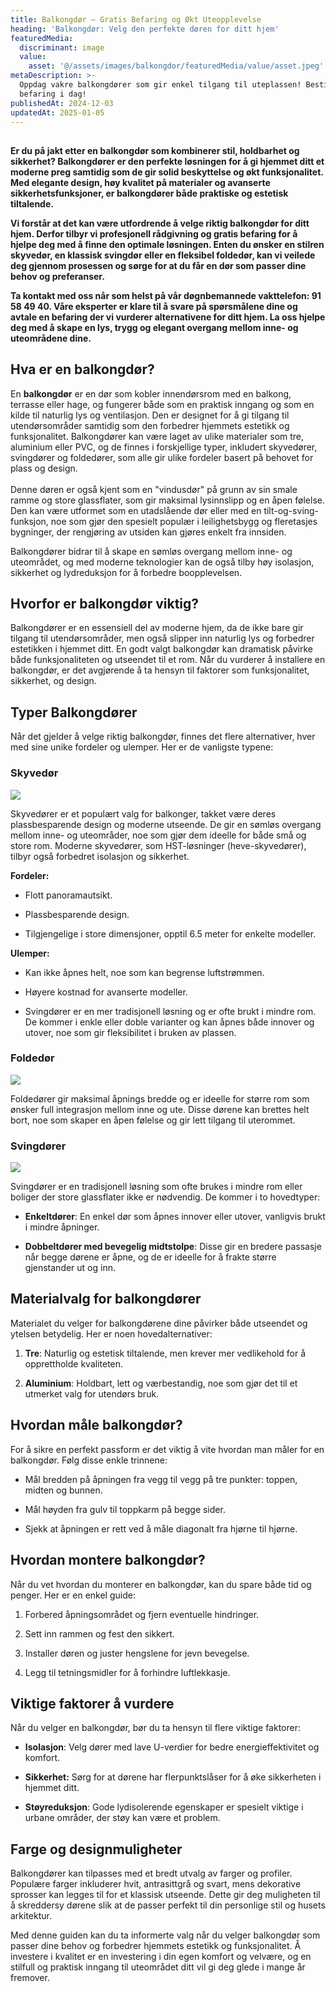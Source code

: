 ```yaml
---
title: Balkongdør – Gratis Befaring og Økt Uteopplevelse
heading: 'Balkongdør: Velg den perfekte døren for ditt hjem'
featuredMedia:
  discriminant: image
  value:
    asset: '@/assets/images/balkongdor/featuredMedia/value/asset.jpeg'
metaDescription: >-
  Oppdag vakre balkongdører som gir enkel tilgang til uteplassen! Bestill gratis
  befaring i dag!
publishedAt: 2024-12-03
updatedAt: 2025-01-05
---
```

##

**Er du på jakt etter en balkongdør som kombinerer stil, holdbarhet og sikkerhet? Balkongdører er den perfekte løsningen for å gi hjemmet ditt et moderne preg samtidig som de gir solid beskyttelse og økt funksjonalitet. Med elegante design, høy kvalitet på materialer og avanserte sikkerhetsfunksjoner, er balkongdører både praktiske og estetisk tiltalende.**

**Vi forstår at det kan være utfordrende å velge riktig balkongdør for ditt hjem. Derfor tilbyr vi profesjonell rådgivning og gratis befaring for å hjelpe deg med å finne den optimale løsningen. Enten du ønsker en stilren skyvedør, en klassisk svingdør eller en fleksibel foldedør, kan vi veilede deg gjennom prosessen og sørge for at du får en dør som passer dine behov og preferanser.**

**Ta kontakt med oss når som helst på vår døgnbemannede vakttelefon: 91 58 49 40. Våre eksperter er klare til å svare på spørsmålene dine og avtale en befaring der vi vurderer alternativene for ditt hjem. La oss hjelpe deg med å skape en lys, trygg og elegant overgang mellom inne- og uteområdene dine.**

## Hva er en balkongdør?

En **balkongdør** er en dør som kobler innendørsrom med en balkong, terrasse eller hage, og fungerer både som en praktisk inngang og som en kilde til naturlig lys og ventilasjon. Den er designet for å gi tilgang til utendørsområder samtidig som den forbedrer hjemmets estetikk og funksjonalitet. Balkongdører kan være laget av ulike materialer som tre, aluminium eller PVC, og de finnes i forskjellige typer, inkludert skyvedører, svingdører og foldedører, som alle gir ulike fordeler basert på behovet for plass og design.\
\
Denne døren er også kjent som en "vindusdør" på grunn av sin smale ramme og store glassflater, som gir maksimal lysinnslipp og en åpen følelse. Den kan være utformet som en utadslående dør eller med en tilt-og-sving-funksjon, noe som gjør den spesielt populær i leilighetsbygg og fleretasjes bygninger, der rengjøring av utsiden kan gjøres enkelt fra innsiden.

Balkongdører bidrar til å skape en sømløs overgang mellom inne- og uteområdet, og med moderne teknologier kan de også tilby høy isolasjon, sikkerhet og lydreduksjon for å forbedre boopplevelsen.

## Hvorfor er balkongdør viktig?

Balkongdører er en essensiell del av moderne hjem, da de ikke bare gir tilgang til utendørsområder, men også slipper inn naturlig lys og forbedrer estetikken i hjemmet ditt. En godt valgt balkongdør kan dramatisk påvirke både funksjonaliteten og utseendet til et rom. Når du vurderer å installere en balkongdør, er det avgjørende å ta hensyn til faktorer som funksjonalitet, sikkerhet, og design.

## Typer Balkongdører&#x20;

Når det gjelder å velge riktig balkongdør, finnes det flere alternativer, hver med sine unike fordeler og ulemper. Her er de vanligste typene:

### Skyvedør

![](@/assets/images/pages/balkongdor/Skyved%C3%B8r.png)

Skyvedører er et populært valg for balkonger, takket være deres plassbesparende design og moderne utseende. De gir en sømløs overgang mellom inne- og uteområder, noe som gjør dem ideelle for både små og store rom. Moderne skyvedører, som HST-løsninger (heve-skyvedører), tilbyr også forbedret isolasjon og sikkerhet.

**Fordeler:**

* Flott panoramautsikt.

* Plassbesparende design.&#x20;

* Tilgjengelige i store dimensjoner, opptil 6.5 meter for enkelte modeller.

**Ulemper:**

* Kan ikke åpnes helt, noe som kan begrense luftstrømmen.

* Høyere kostnad for avanserte modeller.&#x20;

* Svingdører er en mer tradisjonell løsning og er ofte brukt i mindre rom. De kommer i enkle eller doble varianter og kan åpnes både innover og utover, noe som gir fleksibilitet i bruken av plassen.

### Foldedør

![](@/assets/images/pages/balkongdor/Folded%C3%B8rer.jpg)

Foldedører gir maksimal åpnings bredde og er ideelle for større rom som ønsker full integrasjon mellom inne og ute. Disse dørene kan brettes helt bort, noe som skaper en åpen følelse og gir lett tilgang til uterommet.

### Svingdører

![](@/assets/images/pages/balkongdor/Balkongd%C3%B8r%20med%202%20%C3%A5pning.jpeg)

Svingdører er en tradisjonell løsning som ofte brukes i mindre rom eller boliger der store glassflater ikke er nødvendig. De kommer i to hovedtyper:

* **Enkeltdører**: En enkel dør som åpnes innover eller utover, vanligvis brukt i mindre åpninger.

* **Dobbeltdører med bevegelig midtstolpe**: Disse gir en bredere passasje når begge dørene er åpne, og de er ideelle for å frakte større gjenstander ut og inn.

## Materialvalg for balkongdører

Materialet du velger for balkongdørene dine påvirker både utseendet og ytelsen betydelig. Her er noen hovedalternativer:

1. **Tre**: Naturlig og estetisk tiltalende, men krever mer vedlikehold for å opprettholde kvaliteten.

2. **Aluminium**: Holdbart, lett og værbestandig, noe som gjør det til et utmerket valg for utendørs bruk.

## Hvordan måle balkongdør?&#x20;

For å sikre en perfekt passform er det viktig å vite hvordan man måler for en balkongdør. Følg disse enkle trinnene:

* Mål bredden på åpningen fra vegg til vegg på tre punkter: toppen, midten og bunnen.

* Mål høyden fra gulv til toppkarm på begge sider.&#x20;

* Sjekk at åpningen er rett ved å måle diagonalt fra hjørne til hjørne.

## Hvordan montere balkongdør?

Når du vet hvordan du monterer en balkongdør, kan du spare både tid og penger. Her er en enkel guide:

1. Forbered åpningsområdet og fjern eventuelle hindringer.

2. Sett inn rammen og fest den sikkert.

3. Installer døren og juster hengslene for jevn bevegelse.&#x20;

4. Legg til tetningsmidler for å forhindre luftlekkasje.

## Viktige faktorer å vurdere

Når du velger en balkongdør, bør du ta hensyn til flere viktige faktorer:

* **Isolasjon**: Velg dører med lave U-verdier for bedre energieffektivitet og komfort.

* **Sikkerhet:** Sørg for at dørene har flerpunktslåser for å øke sikkerheten i hjemmet ditt.

* **Støyreduksjon**: Gode lydisolerende egenskaper er spesielt viktige i urbane områder, der støy kan være et problem.

## Farge og designmuligheter

Balkongdører kan tilpasses med et bredt utvalg av farger og profiler. Populære farger inkluderer hvit, antrasittgrå og svart, mens dekorative sprosser kan legges til for et klassisk utseende. Dette gir deg muligheten til å skreddersy dørene slik at de passer perfekt til din personlige stil og husets arkitektur.

Med denne guiden kan du ta informerte valg når du velger balkongdør som passer dine behov og forbedrer hjemmets estetikk og funksjonalitet. Å investere i kvalitet er en investering i din egen komfort og velvære, og en stilfull og praktisk inngang til uteområdet ditt vil gi deg glede i mange år fremover.
